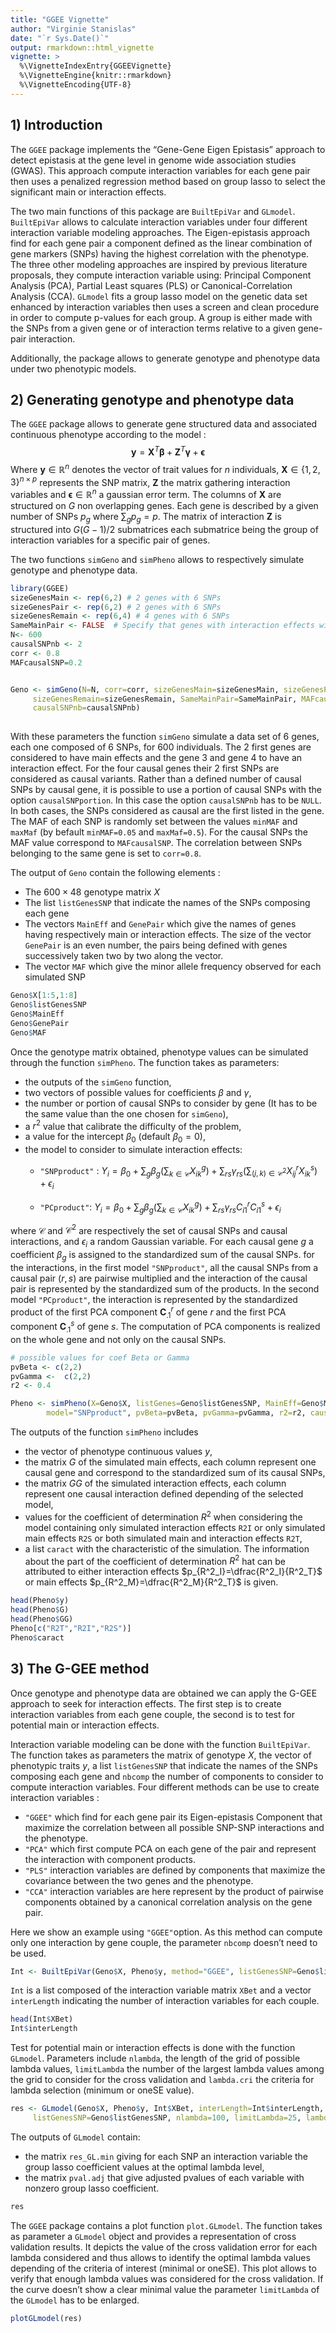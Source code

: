 ```yaml
---
title: "GGEE Vignette"
author: "Virginie Stanislas"
date: "`r Sys.Date()`"
output: rmarkdown::html_vignette
vignette: >
  %\VignetteIndexEntry{GGEEVignette}
  %\VignetteEngine{knitr::rmarkdown}
  %\VignetteEncoding{UTF-8}
---
```

## 1) Introduction
The `GGEE` package implements the "Gene-Gene Eigen Epistasis" approach to detect epistasis at the gene level in genome wide association studies (GWAS). 
This approach compute interaction variables for each gene pair then uses a penalized regression method based on group lasso to select the significant main or interaction effects.

The two main functions of this package are `BuiltEpiVar` and `GLmodel`. `BuiltEpiVar` allows to calculate interaction variables under four different interaction variable modeling approaches. The Eigen-epistasis approach find for each gene pair a component defined as the linear combination of gene markers (SNPs) having the highest correlation with the phenotype.  The three other modeling approaches are inspired by previous literature proposals, they compute interaction variable using: Principal Component Analysis (PCA), Partial Least squares (PLS) or Canonical-Correlation Analysis (CCA).
`GLmodel` fits a group lasso model on the genetic data set enhanced by interaction variables then uses a screen and clean procedure in order to compute p-values for each group. A group is either made with the SNPs from a given gene or of interaction terms relative to a given gene-pair interaction. 

Additionally, the package allows to generate genotype and phenotype data under two phenotypic models.

## 2) Generating genotype and phenotype data
The `GGEE` package allows to generate gene structured data and associated continuous phenotype according to the model :
$$
\boldsymbol{y}=  \boldsymbol{X}^T \boldsymbol{\beta} + \boldsymbol{Z}^T \boldsymbol{\gamma} + \boldsymbol{\epsilon}
$$
Where  $\boldsymbol{y} \in \mathbb{R}^n$ denotes the vector of trait values for $n$ individuals, $\mathbf{X}  \in \{1,2,3\}^{n \times   p}$ represents the SNP matrix,  $\mathbf{Z}$ the matrix gathering interaction variables and $\boldsymbol{\epsilon} \in \mathbb{R}^n$ a gaussian error term.
The columns of $\mathbf{X}$ are structured on $G$ non overlapping genes. Each gene is described by a given number of SNPs $p_g$ where $\sum_g p_g=p$. The matrix of interaction $\mathbf{Z}$ is structured into $G(G-1)/2$ submatrices each submatrice being the group of interaction variables for a specific pair of genes.

The two functions `simGeno` and `simPheno` allows to respectively simulate genotype and phenotype data. 




```r
	
library(GGEE)
sizeGenesMain <- rep(6,2) # 2 genes with 6 SNPs 
sizeGenesPair <- rep(6,2) # 2 genes with 6 SNPs 
sizeGenesRemain <- rep(6,4) # 4 genes with 6 SNPs
SameMainPair <- FALSE  # Specify that genes with interaction effects will not have main effects 
N<- 600
causalSNPnb <- 2
corr <- 0.8
MAFcausalSNP=0.2


Geno <- simGeno(N=N, corr=corr, sizeGenesMain=sizeGenesMain, sizeGenesPair=sizeGenesPair,
     sizeGenesRemain=sizeGenesRemain, SameMainPair=SameMainPair, MAFcausalSNP=MAFcausalSNP,
     causalSNPnb=causalSNPnb)
     
```
With these parameters the function `simGeno` simulate a data set of 6 genes, each one composed of 6 SNPs, for 600 individuals. The 2 first genes are considered to have main effects and the gene 3 and gene 4 to have an interaction effect. For the four causal genes their 2 first SNPs are considered as causal variants. Rather than a defined number of causal SNPs by causal gene, it is possible to use a portion of causal SNPs with the option `causalSNPportion`. In this case the option `causalSNPnb` has to be `NULL`. In both cases, the SNPs considered as causal are the first listed in the gene. The MAF of each SNP is randomly set between the values `minMAF` and `maxMaf` (by befault `minMAF=0.05` and `maxMaf=0.5`). For the causal SNPs the MAF value correspond to `MAFcausalSNP`. The correlation between SNPs belonging to the same gene is set to `corr=0.8`.

The output of `Geno` contain the following elements :

* The $600 \times 48$ genotype matrix $X$
* The list `listGenesSNP`  that indicate the names of the SNPs composing each gene
* The vectors `MainEff` and `GenePair` which give the names of genes having respectively main or interaction effects. The size of the vector `GenePair` is an even number, the pairs being defined with genes successively taken two by two along the vector.
* The vector `MAF` which give the minor allele frequency observed for each simulated SNP

```r
Geno$X[1:5,1:8]
Geno$listGenesSNP
Geno$MainEff
Geno$GenePair
Geno$MAF
```
Once the genotype matrix obtained, phenotype values can be simulated through the function `simPheno`. The function takes as parameters:

* the outputs of the `simGeno` function,
* two vectors of possible values for coefficients $\beta$ and $\gamma$,
* the number or portion of causal SNPs to consider by gene (It has to be the same value than the one chosen for `simGeno`),
* a $r^2$ value that calibrate the difficulty of the problem,
* a value for the intercept $\beta_0$ (default $\beta_0=0$),
* the model to consider to simulate interaction effects:
	+ `"SNPproduct"` :
		$Y_i = \beta_0 + \sum_{g} \beta_{g}   \left( \sum_{k  \in \mathcal{C}}  X_{ik}^g  \right) + \sum_{rs}   \gamma_{rs}  \left(  \sum_{(j,k) \in \mathcal{C}^2 } X_{ij}^r X_{ik}^s \right)  + \epsilon_i$
		
	+ `"PCproduct"`:
		$Y_i = \beta_0 + \sum_{g} \beta_{g}    \left( \sum_{k  \in \mathcal{C}}  X_{ik}^g \right)  + \sum_{rs}   \gamma_{rs}   C_{i1}^r C_{i1}^s  + \epsilon_i$

where $\mathcal{C}$ and $\mathcal{C}^2$ are respectively the set of causal SNPs and causal interactions, and $\epsilon_i$ a random Gaussian variable.  For each causal gene $g$ a coefficient $\beta_{g}$ is  assigned to the standardized sum of the
causal SNPs.
for the interactions, in the first model  `"SNPproduct"`,  all the causal SNPs from a causal pair $(r,s)$ are pairwise multiplied and the interaction of the causal pair is represented by the standardized sum of the products. In the second model  `"PCproduct"`,  the interaction is represented by the standardized product of the first PCA component $\boldsymbol{C}_{.1}^r$ of gene $r$ and the first PCA component $\boldsymbol{C}_{.1}^s$ of gene $s$. The computation of PCA components is realized on the whole gene and not only on the causal SNPs.

```r

# possible values for coef Beta or Gamma
pvBeta <- c(2,2) 
pvGamma <-  c(2,2)
r2 <- 0.4

Pheno <- simPheno(X=Geno$X, listGenes=Geno$listGenesSNP, MainEff=Geno$MainEff, GenePair=Geno$GenePair,
        model="SNPproduct", pvBeta=pvBeta, pvGamma=pvGamma, r2=r2, causalSNPnb=causalSNPnb)
```
The outputs of the function `simPheno` includes

* the vector of phenotype continuous values $y$,
* the matrix $G$ of the simulated main effects, each column represent one causal gene and correspond to the standardized sum of its causal SNPs,
* the matrix $GG$ of the simulated interaction effects, each column represent one causal interaction defined depending of the selected model,
* values for the coefficient of determination $R^2$ when considering the model containing only simulated interaction effects `R2I` or  only simulated main effects `R2S` or both simulated main and interaction effects `R2T`,
* a list `caract` with the characteristic of the simulation. The information about the part of the coefficient of determination $R^2$ hat can be attributed to either interaction effects $p_{R^2_I}=\dfrac{R^2_I}{R^2_T}$ or main effects $p_{R^2_M}=\dfrac{R^2_M}{R^2_T}$ is given. 

```r
head(Pheno$y)
head(Pheno$G)
head(Pheno$GG)
Pheno[c("R2T","R2I","R2S")]
Pheno$caract

```
## 3) The G-GEE method
Once genotype and phenotype data are obtained we can apply the G-GEE approach to seek for interaction effects. The first step is to create interaction variables from each gene couple, the second is to test for potential main or interaction effects.

Interaction variable modeling can be done with the function `BuiltEpiVar`. The function takes as parameters the matrix of genotype $X$, the vector of phenotypic traits $y$, a list `listGenesSNP`  that indicate the names of the SNPs composing each gene and `nbcomp` the number of components to consider to compute interaction variables. Four different methods can be use to create interaction variables :

* `"GGEE"` which find for each gene pair its Eigen-epistasis Component that maximize the correlation between all possible SNP-SNP interactions and the phenotype. 
* `"PCA"` which first compute PCA on each gene of the pair and represent the interaction with component products.
* `"PLS"` interaction variables are defined by components that maximize the covariance between the two genes and the phenotype.
* `"CCA"` interaction variables are here represent by the product of pairwise components obtained by a canonical correlation analysis on the gene pair.

Here we show an example using `"GGEE"`option. As this method can compute only one interaction by gene couple, the parameter `nbcomp` doesn't need to be used. 

```r
Int <- BuiltEpiVar(Geno$X, Pheno$y, method="GGEE", listGenesSNP=Geno$listGenesSNP)
```

`Int` is a list composed of the interaction variable matrix `XBet` and a vector `interLength` indicating the number of interaction variables for each couple.

```r
head(Int$XBet)
Int$interLength

```

Test for potential main or interaction effects is done with the function `GLmodel`. Parameters include `nlambda`, the length of the grid of possible lambda values, `limitLambda` the number of the largest lambda values among the grid to consider for the cross validation and `lambda.cri` the criteria for lambda selection (minimum or oneSE value).

```r
res <- GLmodel(Geno$X, Pheno$y, Int$XBet, interLength=Int$interLength,
     listGenesSNP=Geno$listGenesSNP, nlambda=100, limitLambda=25, lambda.cri="min")

```

The outputs of `GLmodel` contain:

* the matrix `res_GL.min` giving for each SNP an interaction variable the group lasso coefficient values at the optimal lambda level,
* the matrix `pval.adj` that give adjusted pvalues of each variable with nonzero group lasso coefficient. 


```r
res
```

The `GGEE` package contains a plot function `plot.GLmodel`. The function takes as parameter a `GLmodel` object and provides a representation of cross validation results. It depicts the value of the cross validation error for each lambda considered and thus allows to identify the optimal lambda values depending of the criteria of interest (minimal or oneSE). This plot allows to verify that enough lambda values was considered for the cross validation. If the curve doesn't show a clear minimal value the parameter `limitLambda` of the `GLmodel` has to be enlarged.

```r

plotGLmodel(res)

```

